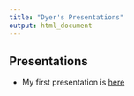 ```yaml
---
title: "Dyer's Presentations"
output: html_document
---
```




## Presentations


- My first presentation is [here](presentation1.html)
